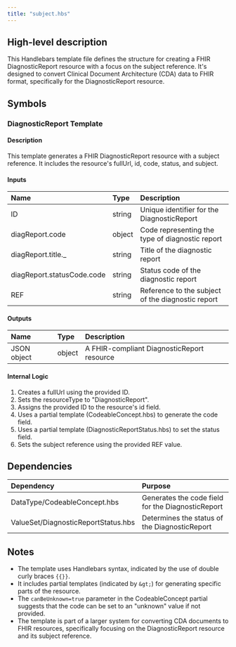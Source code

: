 ```yaml
---
title: "subject.hbs"
---
```


## High-level description
This Handlebars template file defines the structure for creating a FHIR DiagnosticReport resource with a focus on the subject reference. It's designed to convert Clinical Document Architecture (CDA) data to FHIR format, specifically for the DiagnosticReport resource.

## Symbols

### DiagnosticReport Template
#### Description
This template generates a FHIR DiagnosticReport resource with a subject reference. It includes the resource's fullUrl, id, code, status, and subject.

#### Inputs
| Name | Type | Description |
|:-----|:-----|:------------|
| ID | string | Unique identifier for the DiagnosticReport |
| diagReport.code | object | Code representing the type of diagnostic report |
| diagReport.title._ | string | Title of the diagnostic report |
| diagReport.statusCode.code | string | Status code of the diagnostic report |
| REF | string | Reference to the subject of the diagnostic report |

#### Outputs
| Name | Type | Description |
|:-----|:-----|:------------|
| JSON object | object | A FHIR-compliant DiagnosticReport resource |

#### Internal Logic
1. Creates a fullUrl using the provided ID.
2. Sets the resourceType to "DiagnosticReport".
3. Assigns the provided ID to the resource's id field.
4. Uses a partial template (CodeableConcept.hbs) to generate the code field.
5. Uses a partial template (DiagnosticReportStatus.hbs) to set the status field.
6. Sets the subject reference using the provided REF value.

## Dependencies
| Dependency | Purpose |
|:-----------|:--------|
| DataType/CodeableConcept.hbs | Generates the code field for the DiagnosticReport |
| ValueSet/DiagnosticReportStatus.hbs | Determines the status of the DiagnosticReport |

## Notes
- The template uses Handlebars syntax, indicated by the use of double curly braces `{{}}`.
- It includes partial templates (indicated by `&gt;`) for generating specific parts of the resource.
- The `canBeUnknown=true` parameter in the CodeableConcept partial suggests that the code can be set to an "unknown" value if not provided.
- The template is part of a larger system for converting CDA documents to FHIR resources, specifically focusing on the DiagnosticReport resource and its subject reference.